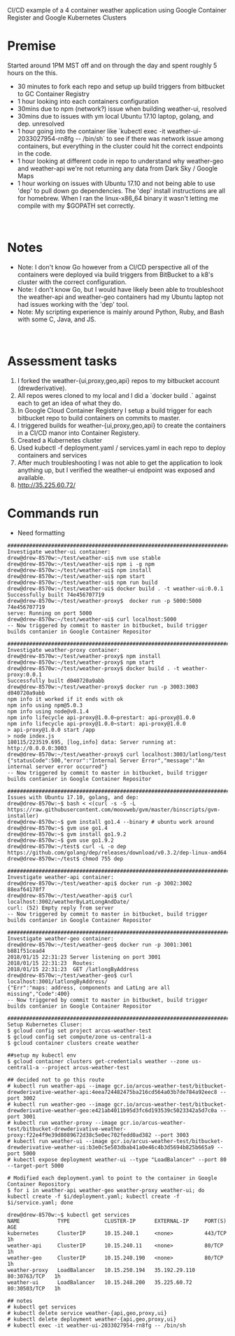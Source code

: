 CI/CD example of a 4 container weather application using Google Container Register and Google Kubernetes Clusters

=Premise=
Started around 1PM MST off and on through the day and spent roughly 5 hours on the this.
* 30 minutes to fork each repo and setup up build triggers from bitbucket to GC Container Registry
* 1 hour looking into each containers configuration
* 30mins due to npm (network?) issue when building weather-ui, resolved
* 30mins due to issues with ym local Ubuntu 17.10 laptop, golang, and dep. unresolved
* 1 hour going into the container like `kubectl exec -it weather-ui-2033027954-rn8fg -- /bin/sh` to see if there was network issue among containers, but everything in the cluster could hit the correct endpoints in the code.
* 1 hour looking at different code in repo to understand why weather-geo and weather-api we're not returning any data from Dark Sky / Google Maps
* 1 hour working on issues with Ubuntu 17.10 and not being able to use 'dep' to pull down go dependencies. The 'dep' install instructions are all for homebrew. When I ran the linux-x86_64 binary it wasn't letting me compile with my $GOPATH set correctly.
 

=Notes=
* Note: I don't know Go however from a CI/CD perspective all of the containers were deployed via build triggers from BitBucket to a k8's cluster with the correct configuration.
* Note: I don't know Go, but I would have likely been able to troubleshoot the weather-api and weather-geo containers had my Ubuntu laptop not had issues working with the 'dep' tool.
* Note: My scripting experience is mainly around Python, Ruby, and Bash with some C, Java, and JS.
 
=Assessment tasks=
# I forked the weather-{ui,proxy,geo,api} repos to my bitbucket account (drewderivative).
# All repos weres cloned to my local and I did a `docker build .` against each to get an idea of what they do.
# In Google Cloud Container Registery I setup a build trigger for each bitbucket repo to build containers on commits to master.
# I triggered builds for weather-{ui,proxy,geo,api} to create the containers in a CI/CD manor into Container Registery.
# Created a Kubernetes cluster
# Used kubectl -f deployment.yaml / services.yaml in each repo to deploy containers and services
# After much troubleshooting I was not able to get the application to look anything up, but I verified the weather-ui endpoint was exposed and available. 
# http://35.225.60.72/

=Commands run=
* Need formatting

<syntaxhighlight>
############################################################################
Investigate weather-ui container:
drew@drew-8570w:~/test/weather-ui$ nvm use stable
drew@drew-8570w:~/test/weather-ui$ npm i -g npm
drew@drew-8570w:~/test/weather-ui$ npm install
drew@drew-8570w:~/test/weather-ui$ npm start
drew@drew-8570w:~/test/weather-ui$ npm run build
drew@drew-8570w:~/test/weather-ui$ docker build . -t weather-ui:0.0.1
Successfully built 74e456707719
drew@drew-8570w:~/test/weather-proxy$  docker run -p 5000:5000 74e456707719
serve: Running on port 5000
drew@drew-8570w:~/test/weather-ui$ curl localhost:5000
-- Now triggered by commit to master in bitbucket, build trigger builds contanier in Google Container Repositor

############################################################################
Investigate weather-proxy container:
drew@drew-8570w:~/test/weather-proxy$ npm install
drew@drew-8570w:~/test/weather-proxy$ npm start
drew@drew-8570w:~/test/weather-proxy$ docker build . -t weather-proxy:0.0.1
Successfully built d040720a9abb
drew@drew-8570w:~/test/weather-proxy$ docker run -p 3003:3003 d040720a9abb
npm info it worked if it ends with ok
npm info using npm@5.0.3
npm info using node@v8.1.4
npm info lifecycle api-proxy@1.0.0~prestart: api-proxy@1.0.0
npm info lifecycle api-proxy@1.0.0~start: api-proxy@1.0.0
> api-proxy@1.0.0 start /app
> node index.js
180115/223519.695, [log,info] data: Server running at: http://0.0.0.0:3003
drew@drew-8570w:~/test/weather-proxy$ curl localhost:3003/latlong/test
{"statusCode":500,"error":"Internal Server Error","message":"An internal server error occurred"}
-- Now triggered by commit to master in bitbucket, build trigger builds contanier in Google Container Repositor

############################################################################
Issues with Ubuntu 17.10, golang, and dep:
drew@drew-8570w:~$ bash < <(curl -s -S -L https://raw.githubusercontent.com/moovweb/gvm/master/binscripts/gvm-installer)
drew@drew-8570w:~$ gvm install go1.4 --binary # ubuntu work around
drew@drew-8570w:~$ gvm use go1.4 
drew@drew-8570w:~$ gvm install go1.9.2
drew@drew-8570w:~$ gvm use go1.9.2
drew@drew-8570w:~/test$ curl -L -o dep https://github.com/golang/dep/releases/download/v0.3.2/dep-linux-amd64
drew@drew-8570w:~/test$ chmod 755 dep

############################################################################
Investigate weather-api container:
drew@drew-8570w:~/test/weather-api$ docker run -p 3002:3002 88eaf64178f7
drew@drew-8570w:~/test/weather-api$ curl localhost:3002/weatherByLatLongAndDate/
curl: (52) Empty reply from server
-- Now triggered by commit to master in bitbucket, build trigger builds contanier in Google Container Repositor

############################################################################
Investigate weather-geo container:
drew@drew-8570w:~/test/weather-geo$ docker run -p 3001:3001 b881f51cead4
2018/01/15 22:31:23 Server listening on port 3001
2018/01/15 22:31:23  Routes:
2018/01/15 22:31:23  GET /latlongByAddress
drew@drew-8570w:~/test/weather-geo$ curl localhost:3001/latlongByAddress/
{"Err":"maps: address, components and LatLng are all missing","Code":400}
-- Now triggered by commit to master in bitbucket, build trigger builds contanier in Google Container Repositor

############################################################################
Setup Kubernetes Cluser:
$ gcloud config set project arcus-weather-test
$ gcloud config set compute/zone us-central1-a
$ gcloud container clusters create weather

##setup my kubectl env
$ gcloud container clusters get-credentials weather --zone us-central1-a --project arcus-weather-test

## decided not to go this route
# kubectl run weather-api --image gcr.io/arcus-weather-test/bitbucket-drewderivative-weather-api:4eea724482475ba216cd564a03b7de784a92eec8 --port 3002
# kubectl run weather-geo --image gcr.io/arcus-weather-test/bitbucket-drewderivative-weather-geo:e421ab4011b95d3fc6d193539c5023342a5d7c0a --port 3001
# kubectl run weather-proxy --image gcr.io/arcus-weather-test/bitbucket-drewderivative-weather-proxy:f22e4f9e39d8089672d38c5e0ec702fedd0ad382 --port 3003
# kubectl run weather-ui --image gcr.io/arcus-weather-test/bitbucket-drewderivative-weather-ui:b3e0c5e503dbab41a0e46c4b3d5694b825b665a9 --port 5000
# kubectl expose deployment weather-ui --type "LoadBalancer" --port 80 --target-port 5000

# Modified each deployment.yaml to point to the container in Google Container Repository
$ for i in weather-api weather-geo weather-proxy weather-ui; do kubectl create -f $i/deployment.yaml; kubectl create -f $i/service.yaml; done

drew@drew-8570w:~$ kubectl get services
NAME            TYPE           CLUSTER-IP      EXTERNAL-IP     PORT(S)        AGE
kubernetes      ClusterIP      10.15.240.1     <none>          443/TCP        1h
weather-api     ClusterIP      10.15.240.11    <none>          80/TCP         1h
weather-geo     ClusterIP      10.15.240.190   <none>          80/TCP         1h
weather-proxy   LoadBalancer   10.15.250.194   35.192.29.110   80:30763/TCP   1h
weather-ui      LoadBalancer   10.15.248.200   35.225.60.72    80:30503/TCP   1h

## notes
# kubectl get services
# kubectl delete service weather-{api,geo,proxy,ui}
# kubectl delete deployment weather-{api,geo,proxy,ui}
# kubectl exec -it weather-ui-2033027954-rn8fg -- /bin/sh
</syntaxhighlight>